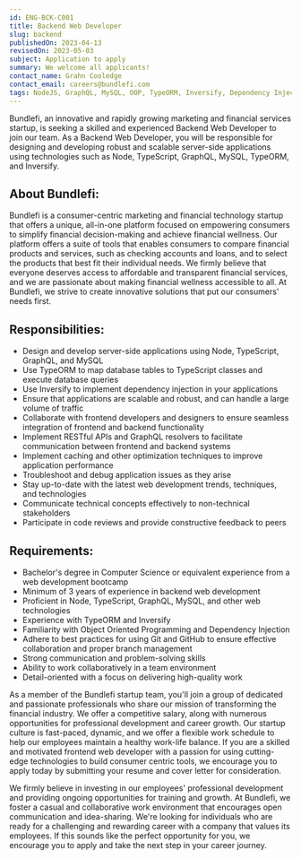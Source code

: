 ```yaml
---
id: ENG-BCK-C001
title: Backend Web Developer
slug: backend
publishedOn: 2023-04-13
revisedOn: 2023-05-03
subject: Application to apply
summary: We welcome all applicants!
contact_name: Grahn Cooledge
contact_email: careers@bundlefi.com
tags: NodeJS, GraphQL, MySQL, OOP, TypeORM, Inversify, Dependency Injection
---
```


Bundlefi, an innovative and rapidly growing marketing and financial services startup, is seeking a skilled and experienced Backend Web Developer to join our team. As a Backend Web Developer, you will be responsible for designing and developing robust and scalable server-side applications using technologies such as Node, TypeScript, GraphQL, MySQL, TypeORM, and Inversify.

## About Bundlefi:

Bundlefi is a consumer-centric marketing and financial technology startup that offers a unique, all-in-one platform focused on empowering consumers to simplify financial decision-making and achieve financial wellness. Our platform offers a suite of tools that enables consumers to compare financial products and services, such as checking accounts and loans, and to select the products that best fit their individual needs. We firmly believe that everyone deserves access to affordable and transparent financial services, and we are passionate about making financial wellness accessible to all. At Bundlefi, we strive to create innovative solutions that put our consumers' needs first.

## Responsibilities:

- Design and develop server-side applications using Node, TypeScript, GraphQL, and MySQL
- Use TypeORM to map database tables to TypeScript classes and execute database queries
- Use Inversify to implement dependency injection in your applications
- Ensure that applications are scalable and robust, and can handle a large volume of traffic
- Collaborate with frontend developers and designers to ensure seamless integration of frontend and backend functionality
- Implement RESTful APIs and GraphQL resolvers to facilitate communication between frontend and backend systems
- Implement caching and other optimization techniques to improve application performance
- Troubleshoot and debug application issues as they arise
- Stay up-to-date with the latest web development trends, techniques, and technologies
- Communicate technical concepts effectively to non-technical stakeholders
- Participate in code reviews and provide constructive feedback to peers

## Requirements:

- Bachelor's degree in Computer Science or equivalent experience from a web development bootcamp
- Minimum of 3 years of experience in backend web development
- Proficient in Node, TypeScript, GraphQL, MySQL, and other web technologies
- Experience with TypeORM and Inversify
- Familiarity with Object Oriented Programming and Dependency Injection
- Adhere to best practices for using Git and GitHub to ensure effective collaboration and proper branch management
- Strong communication and problem-solving skills
- Ability to work collaboratively in a team environment
- Detail-oriented with a focus on delivering high-quality work

As a member of the Bundlefi startup team, you'll join a group of dedicated and passionate professionals who share our mission of transforming the financial industry. We offer a competitive salary, along with numerous opportunities for professional development and career growth. Our startup culture is fast-paced, dynamic, and we offer a flexible work schedule to help our employees maintain a healthy work-life balance. If you are a skilled and motivated frontend web developer with a passion for using cutting-edge technologies to build consumer centric tools, we encourage you to apply today by submitting your resume and cover letter for consideration.

We firmly believe in investing in our employees' professional development and providing ongoing opportunities for training and growth. At Bundlefi, we foster a casual and collaborative work environment that encourages open communication and idea-sharing. We're looking for individuals who are ready for a challenging and rewarding career with a company that values its employees. If this sounds like the perfect opportunity for you, we encourage you to apply and take the next step in your career journey.
